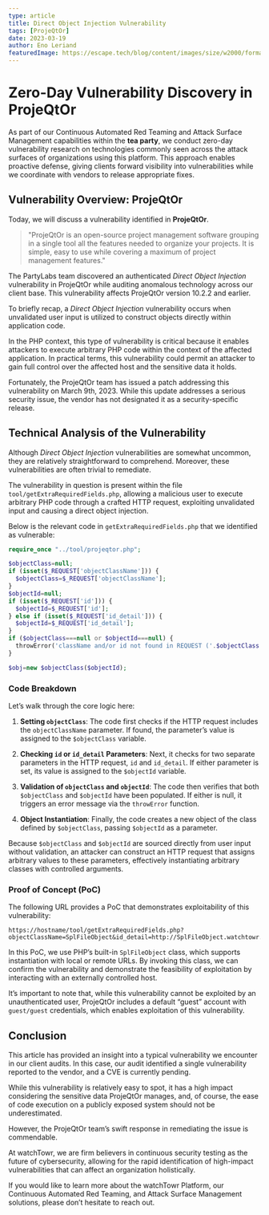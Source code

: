 ```yaml
---
type: article
title: Direct Object Injection Vulnerability
tags: [ProjeQtOr]
date: 2023-03-19
author: Eno Leriand
featuredImage: https://escape.tech/blog/content/images/size/w2000/format/webp/2023/09/what-are-idor-graphql.png
---
```


# Zero-Day Vulnerability Discovery in ProjeQtOr

As part of our Continuous Automated Red Teaming and Attack Surface Management capabilities within the **tea party**, we conduct zero-day vulnerability research on technologies commonly seen across the attack surfaces of organizations using this platform. This approach enables proactive defense, giving clients forward visibility into vulnerabilities while we coordinate with vendors to release appropriate fixes.

## Vulnerability Overview: ProjeQtOr

Today, we will discuss a vulnerability identified in **ProjeQtOr**.

> "ProjeQtOr is an open-source project management software grouping in a single tool all the features needed to organize your projects. It is simple, easy to use while covering a maximum of project management features."

The PartyLabs team discovered an authenticated *Direct Object Injection* vulnerability in ProjeQtOr while auditing anomalous technology across our client base. This vulnerability affects ProjeQtOr version 10.2.2 and earlier.

To briefly recap, a *Direct Object Injection* vulnerability occurs when unvalidated user input is utilized to construct objects directly within application code.

In the PHP context, this type of vulnerability is critical because it enables attackers to execute arbitrary PHP code within the context of the affected application. In practical terms, this vulnerability could permit an attacker to gain full control over the affected host and the sensitive data it holds.

Fortunately, the ProjeQtOr team has issued a patch addressing this vulnerability on March 9th, 2023. While this update addresses a serious security issue, the vendor has not designated it as a security-specific release.

## Technical Analysis of the Vulnerability

Although *Direct Object Injection* vulnerabilities are somewhat uncommon, they are relatively straightforward to comprehend. Moreover, these vulnerabilities are often trivial to remediate.

The vulnerability in question is present within the file `tool/getExtraRequiredFields.php`, allowing a malicious user to execute arbitrary PHP code through a crafted HTTP request, exploiting unvalidated input and causing a direct object injection.

Below is the relevant code in `getExtraRequiredFields.php` that we identified as vulnerable:

```php
require_once "../tool/projeqtor.php";

$objectClass=null;
if (isset($_REQUEST['objectClassName'])) {
  $objectClass=$_REQUEST['objectClassName'];
}
$objectId=null;
if (isset($_REQUEST['id'])) {
  $objectId=$_REQUEST['id'];
} else if (isset($_REQUEST['id_detail'])) {
  $objectId=$_REQUEST['id_detail'];
}
if ($objectClass===null or $objectId===null) {
  throwError('className and/or id not found in REQUEST ('.$objectClass.'/'.$objectId.')');
}

$obj=new $objectClass($objectId);
```

### Code Breakdown

Let’s walk through the core logic here:

1. **Setting `objectClass`**: The code first checks if the HTTP request includes the `objectClassName` parameter. If found, the parameter’s value is assigned to the `$objectClass` variable.

2. **Checking `id` or `id_detail` Parameters**: Next, it checks for two separate parameters in the HTTP request, `id` and `id_detail`. If either parameter is set, its value is assigned to the `$objectId` variable.

3. **Validation of `objectClass` and `objectId`**: The code then verifies that both `$objectClass` and `$objectId` have been populated. If either is null, it triggers an error message via the `throwError` function.

4. **Object Instantiation**: Finally, the code creates a new object of the class defined by `$objectClass`, passing `$objectId` as a parameter.

Because `$objectClass` and `$objectId` are sourced directly from user input without validation, an attacker can construct an HTTP request that assigns arbitrary values to these parameters, effectively instantiating arbitrary classes with controlled arguments.

### Proof of Concept (PoC)

The following URL provides a PoC that demonstrates exploitability of this vulnerability:

```plaintext
https://hostname/tool/getExtraRequiredFields.php?objectClassName=SplFileObject&id_detail=http://SplFileObject.watchtowr.com
```

In this PoC, we use PHP’s built-in `SplFileObject` class, which supports instantiation with local or remote URLs. By invoking this class, we can confirm the vulnerability and demonstrate the feasibility of exploitation by interacting with an externally controlled host.

It’s important to note that, while this vulnerability cannot be exploited by an unauthenticated user, ProjeQtOr includes a default “guest” account with `guest/guest` credentials, which enables exploitation of this vulnerability.

## Conclusion

This article has provided an insight into a typical vulnerability we encounter in our client audits. In this case, our audit identified a single vulnerability reported to the vendor, and a CVE is currently pending.

While this vulnerability is relatively easy to spot, it has a high impact considering the sensitive data ProjeQtOr manages, and, of course, the ease of code execution on a publicly exposed system should not be underestimated.

However, the ProjeQtOr team’s swift response in remediating the issue is commendable.

At watchTowr, we are firm believers in continuous security testing as the future of cybersecurity, allowing for the rapid identification of high-impact vulnerabilities that can affect an organization holistically.

If you would like to learn more about the watchTowr Platform, our Continuous Automated Red Teaming, and Attack Surface Management solutions, please don’t hesitate to reach out.

